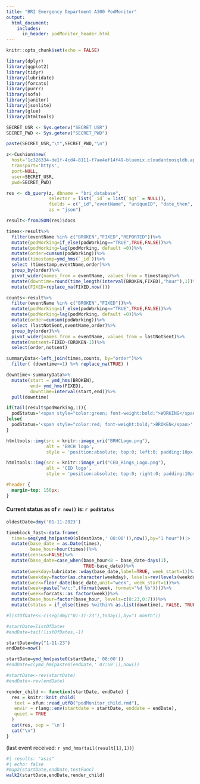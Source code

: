 ---
title: "BRI Emergency Department A300 PodMonitor"
output:
  html_document:
    includes:
      in_header: podMonitor_header.html
---

```{r setup, include=FALSE}
knitr::opts_chunk$set(echo = FALSE)

library(dplyr)
library(ggplot2)
library(tidyr)
library(lubridate)
library(forcats)
library(purrr)
library(sofa)
library(janitor)
library(jsonlite)
library(glue)
library(htmltools)

SECRET_USR <- Sys.getenv("SECRET_USR")
SECRET_PWD <- Sys.getenv("SECRET_PWD")

paste(SECRET_USR,"\t",SECRET_PWD,"\n")

z<-Cushion$new(
  host='1c326334-de1f-4cd4-8111-f7ae4ef14f49-bluemix.cloudantnosqldb.appdomain.cloud',
  transport='https',
  port=NULL,
  user=SECRET_USR,
  pwd=SECRET_PWD)

res <- db_query(z, dbname = "bri_database",
                selector = list(`_id` = list(`$gt` = NULL)),
                fields = c("_id","eventName", "uniqueID", "date_then", "podWorking", "lastSent", "lastNotSent", "podReported"),
                as = "json")

result<-fromJSON(res)$docs

times<-result%>%
  filter(eventName %in% c("BROKEN","FIXED","REPORTED"))%>%
  mutate(podWorking=if_else(podWorking=="TRUE",TRUE,FALSE))%>%
  mutate(podWorking=lag(podWorking, default =0))%>%
  mutate(order=cumsum(podWorking))%>%
  mutate(timestamp=ymd_hms(`_id`))%>%
  select (timestamp,eventName,order)%>%
  group_by(order)%>%
  pivot_wider(names_from = eventName, values_from = timestamp)%>%
  mutate(downtime=round(time_length(interval(BROKEN,FIXED),"hour"),1))%>%
  mutate(FIXED=replace_na(FIXED,now()))

counts<-result%>%
  filter(eventName %in% c("BROKEN","FIXED"))%>%
  mutate(podWorking=if_else(podWorking=="TRUE",TRUE,FALSE))%>%
  mutate(podWorking=lag(podWorking, default =0))%>%
  mutate(order=cumsum(podWorking))%>%
  select (lastNotSent,eventName,order)%>%
  group_by(order)%>%
  pivot_wider(names_from = eventName, values_from = lastNotSent)%>%
  mutate(notsent=FIXED-(BROKEN-1))%>%
  select(order,notsent)

summaryData<-left_join(times,counts, by="order")%>%
  filter( (downtime>=1) %>% replace_na(TRUE) )

downtime<-summaryData%>%
  mutate(start = ymd_hms(BROKEN),
         end= ymd_hms(FIXED),
         downtime=interval(start,end))%>%
  pull(downtime)

if(tail(result$podWorking,1)){
  podStatus='<span style="color:green; font-weight:bold;">WORKING</span>'
}else{
  podStatus='<span style="color:red; font-weight:bold;">BROKEN</span>'
}

```  

```{r, echo=FALSE}
htmltools::img(src = knitr::image_uri("BRHCLogo.png"), 
               alt = 'BRCH logo', 
               style = 'position:absolute; top:0; left:0; padding:10px; height:100px;')

htmltools::img(src = knitr::image_uri("CED_Rings_Logo.png"), 
               alt = 'CED logo', 
               style = 'position:absolute; top:0; right:0; padding:10px; height:100px;')
```

```{css, echo=FALSE}
#header {
  margin-top: 150px;
}
```

#### Current status as of `r now()`  is: `r podStatus`

```{r createTimeblock}  

oldestDate=dmy('01-11-2023')

timeblock_fast<-data.frame(
  times=seq(ymd_hm(paste0(oldestDate,' 08:00')),now(),by="1 hour"))|>
  mutate(base_date = as.Date(times),
         base_hour=hour(times))%>%
  mutate(census=FALSE)%>%
  mutate(base_date=case_when(base_hour<8 ~ base_date-days(1),
                             TRUE~base_date))%>%
  mutate(weekday=lubridate::wday(base_date,label=TRUE, week_start=1))%>%
  mutate(weekday=factor(as.character(weekday), levels=rev(levels(weekday))))%>%
  mutate(week=floor_date(base_date,unit="week", week_start=1))%>%
  mutate(week=paste("w/c:",(format(week, format="%d %b"))))%>%
  mutate(week=forcats::as_factor(week))%>%
  mutate(base_hour=factor(base_hour, levels=c(8:23,0:7)))%>%
  mutate(status = if_else(times %within% as.list(downtime), FALSE, TRUE))

#listOfDates<-c(seq(dmy("01-11-23"),today(),by="1 month"))

#startDate=listOfDates
#endDate=tail(listOfDates,-1)

startDate=dmy("1-11-23")
endDate=now()

startDate=ymd_hm(paste0(startDate,' 08:00'))
#endDate=c(ymd_hm(paste0(endDate,' 07:59')),now())

#startDate<-rev(startDate)
#endDate<-rev(endDate)

render_child <- function(startDate, endDate) {
  res = knitr::knit_child(
   text = xfun::read_utf8("podMonitor_child.rmd"),
   envir = rlang::env(startdate = startDate, enddate = endDate),
   quiet = TRUE
  )
  cat(res, sep = '\n')
  cat("\n")
}

```

(last event received: `r ymd_hms(tail(result[1],1))`)

```{r}
#| results: "asis"
#| echo: false
#map2(startDate,endDate,testFunc)
walk2(startDate,endDate,render_child)
```
